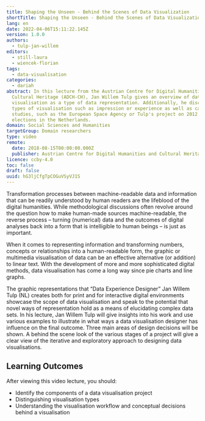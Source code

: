 ```yaml
---
title: Shaping the Unseen - Behind the Scenes of Data Visualization
shortTitle: Shaping the Unseen - Behind the Scenes of Data Visualization
lang: en
date: 2022-04-06T15:11:22.145Z
version: 1.0.0
authors:
  - tulp-jan-willem
editors:
  - still-laura
  - wiencek-florian
tags:
  - data-visualisation
categories:
  - dariah
abstract: In this lecture from the Austrian Centre for Digital Humanities and
  Cultural Heritage (ADCH-CH), Jan Willem Tulp gives an overview of data
  visualisation as a type of data representation. Additionally, he discusses
  types of visualisation such as impression or experience as well as case
  studies, such as the European Space Agency or Tulp's project on 2012 national
  elections in the Netherlands.
domain: Social Sciences and Humanities
targetGroup: Domain researchers
type: video
remote:
  date: 2018-08-15T00:00:00.000Z
  publisher: Austrian Centre for Digital Humanities and Cultural Heritage (ACDH-CH)
licence: ccby-4.0
toc: false
draft: false
uuid: hG3ljCfgTpCOGuVSyVJ1S
---
```

Transformation processes between machine-readable data and information that can be readily understood by human readers are the lifeblood of the digital humanities. While methodological discussions often revolve around the question how to make human-made sources machine-readable, the reverse process – turning (numerical) data and the outcomes of digital analyses back into a form that is intelligible to human beings – is just as important.

When it comes to representing information and transforming numbers, concepts or relationships into a human-readable form, the graphic or multimedia visualisation of data can be an effective alternative (or addition) to linear text. With the development of more and more sophisticated digital methods, data visualisation has come a long way since pie charts and line graphs.

The graphic representations that “Data Experience Designer” Jan Willem Tulp (NL) creates both for print and for interactive digital environments showcase the scope of data visualisation and speak to the potential that novel ways of representation hold as a means of elucidating complex data sets. In his lecture, Jan Willem Tulp will give insights into his work and use various examples to illustrate in what ways a data visualisation designer has influence on the final outcome. Three main areas of design decisions will be shown. A behind the scene look of the various stages of a project will give a clear view of the iterative and exploratory approach to designing data visualisations.

## Learning Outcomes

After viewing this video lecture, you should:

- Identify the components of a data visualisation project
- Distinguishing visualisation types
- Understanding the visualisation workflow and conceptual decisions behind a visualisation



<VideoCard provider="youtube" id="m7FtOsx9dYM" title="ACDH-CH Lecture 4.2 Shaping the Unseen - Behind the Scences of Data Visualization" subtitle="Click here to view" image="images/acdh-ch-video.png" />